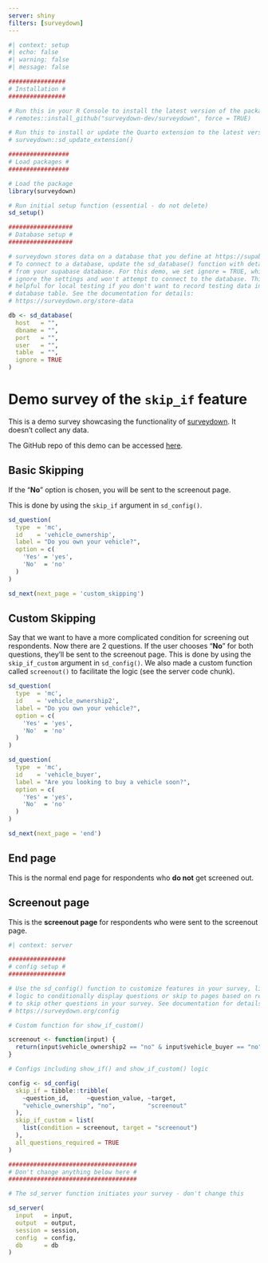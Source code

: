 ```yaml
---
server: shiny
filters: [surveydown]
---
```


```r
#| context: setup
#| echo: false
#| warning: false
#| message: false

################
# Installation #
################

# Run this in your R Console to install the latest version of the package:
# remotes::install_github("surveydown-dev/surveydown", force = TRUE)

# Run this to install or update the Quarto extension to the latest version:
# surveydown::sd_update_extension()

#################
# Load packages #
#################

# Load the package
library(surveydown)

# Run initial setup function (essential - do not delete)
sd_setup()

##################
# Database setup #
##################

# surveydown stores data on a database that you define at https://supabase.com/
# To connect to a database, update the sd_database() function with details
# from your supabase database. For this demo, we set ignore = TRUE, which will
# ignore the settings and won't attempt to connect to the database. This is
# helpful for local testing if you don't want to record testing data in the
# database table. See the documentation for details:
# https://surveydown.org/store-data

db <- sd_database(
  host   = "",
  dbname = "",
  port   = "",
  user   = "",
  table  = "",
  ignore = TRUE
)
```

::: {#basic_skipping .sd-page}

# Demo survey of the `skip_if` feature

::: {.callout-note}
This is a demo survey showcasing the functionality of <a href="https://surveydown.org" target="_blank">surveydown</a>. It doesn't collect any data.

The GitHub repo of this demo can be accessed <a href="https://github.com/surveydown-dev/demo-skip-if" target="_blank">here</a>.
:::

## Basic Skipping
 
If the "**No**" option is chosen, you will be sent to the screenout page.

This is done by using the `skip_if` argument in `sd_config()`.

```r
sd_question(
  type  = 'mc',
  id    = 'vehicle_ownership',
  label = "Do you own your vehicle?",
  option = c(
    'Yes' = 'yes',
    'No'  = 'no'
  )
)

sd_next(next_page = 'custom_skipping')
```

:::

::: {#custom_skipping .sd-page}

## Custom Skipping
 
Say that we want to have a more complicated condition for screening out respondents. Now there are 2 questions. If the user chooses "**No**" for both questions, they'll be sent to the screenout page. This is done by using the `skip_if_custom` argument in `sd_config()`. We also made a custom function called `screenout()` to facilitate the logic (see the server code chunk).

```r
sd_question(
  type  = 'mc',
  id    = 'vehicle_ownership2',
  label = "Do you own your vehicle?",
  option = c(
    'Yes' = 'yes',
    'No'  = 'no'
  )
)

sd_question(
  type  = 'mc',
  id    = 'vehicle_buyer',
  label = "Are you looking to buy a vehicle soon?",
  option = c(
    'Yes' = 'yes',
    'No'  = 'no'
  )
)

sd_next(next_page = 'end')
```

:::

::: {#end .sd-page}

## End page

This is the normal end page for respondents who **do not** get screened out.

:::

::: {#screenout .sd-page}

## Screenout page

This is the **screenout page** for respondents who were sent to the screenout page.

:::

```r
#| context: server

################
# config setup #
################

# Use the sd_config() function to customize features in your survey, like
# logic to conditionally display questions or skip to pages based on responses
# to skip other questions in your survey. See documentation for details at
# https://surveydown.org/config

# Custom function for show_if_custom()

screenout <- function(input) {
  return(input$vehicle_ownership2 == "no" & input$vehicle_buyer == "no")
}

# Configs including show_if() and show_if_custom() logic

config <- sd_config(
  skip_if = tibble::tribble(
    ~question_id,     ~question_value, ~target,
    "vehicle_ownership", "no",         "screenout"
  ),
  skip_if_custom = list(
    list(condition = screenout, target = "screenout")
  ),
  all_questions_required = TRUE
)

####################################
# Don't change anything below here #
####################################

# The sd_server function initiates your survey - don't change this

sd_server(
  input   = input,
  output  = output,
  session = session,
  config  = config,
  db      = db
)
```
